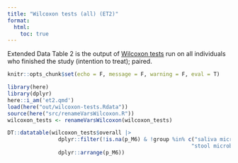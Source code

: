 ```yaml
---
title: "Wilcoxon tests (all) (ET2)"
format:
  html:
    toc: true
---
```


Extended Data Table 2 is the output of [Wilcoxon tests](helper-wilcoxon-tests.qmd) run on all individuals who finished the study (intention to treat); paired.

```r
knitr::opts_chunk$set(echo = F, message = F, warning = F, eval = T)
```

```r
library(here)
library(dplyr)
here::i_am('et2.qmd')
load(here("out/wilcoxon-tests.Rdata"))
source(here("src/renameVarsWilcoxon.R"))
wilcoxon_tests <- renameVarsWilcoxon(wilcoxon_tests)

DT::datatable(wilcoxon_tests$overall |> 
                dplyr::filter(!is.na(p_M6) & !group %in% c("saliva microbiome asv", "stool microbiome asv",
                                                          "stool microbiome family clr", "saliva microbiome family clr")) |> 
                dplyr::arrange(p_M6))
```